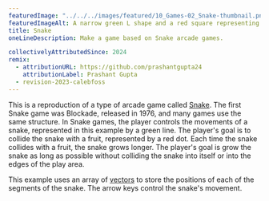 ---
featuredImage: "../../../images/featured/10_Games-02_Snake-thumbnail.png"
featuredImageAlt: A narrow green L shape and a red square representing the snake and fruit in the arcade game Snake.
title: Snake
oneLineDescription: Make a game based on Snake arcade games.

collectivelyAttributedSince: 2024
remix:
  - attributionURL: https://github.com/prashantgupta24
    attributionLabel: Prashant Gupta
  - revision-2023-calebfoss
---

This is a reproduction of a type of arcade game called
<a href="https://en.wikipedia.org/wiki/Snake_(video_game_genre)" target="_blank">Snake</a>.
The first Snake game was Blockade, released in 1976, and many
games use the same structure. In Snake games, the player controls
the movements of a snake, represented in this example by a green
line. The player's goal is to collide the snake with a fruit,
represented by a red dot. Each time the snake collides with a fruit,
the snake grows longer. The player's goal is grow the snake as long
as possible without colliding the snake into itself or into the edges
of the play area.

This example uses an array of
<a href="https://p5js.org/reference/p5/p5.Vector" target="_blank">vectors</a>
to store the positions of each of the segments of the snake. The arrow
keys control the snake's movement.